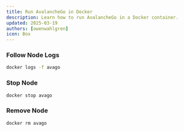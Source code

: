 ```yaml
---
title: Run AvalancheGo in Docker
description: Learn how to run AvalancheGo in a Docker container.
updated: 2025-03-19
authors: [owenwahlgren]
icon: Box
---
```



<PrepareValidators />
<AvalancheGoDocker />


### Follow Node Logs

```bash
docker logs -f avago
```


### Stop Node

```bash
docker stop avago
```

### Remove Node

```bash
docker rm avago
```

